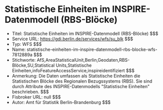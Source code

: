 # Statistische Einheiten im INSPIRE-Datenmodell (RBS-Blöcke)
- Titel: Statistische Einheiten im INSPIRE-Datenmodell (RBS-Blöcke) $$$
- Service URL: https://gdi.berlin.de/services/wfs/su_blk $$$
- Typ: WFS $$$
- Name: statistische-einheiten-im-inspire-datenmodell-rbs-blocke-wfs-7812889a $$$
- Stichworte: AfS,AreaStatisticalUnit,Berlin,Geodaten,RBS-Blöcke,SU,Statistical Units,Statistische Einheiten,infoFeatureAccessService,inspireidentifiziert $$$
- Anmerkung: Die Daten umfassen als Statistische Einheiten die Statistischen Blöcke des Regionalen Bezugssystems (RBS). Sie sind durch Attribute des INSPIRE-Datenmodells "Statistische Einheiten" beschrieben. $$$
- Fisbroker URL: null $$$
- Autor: Amt für Statistik Berlin-Brandenburg $$$
